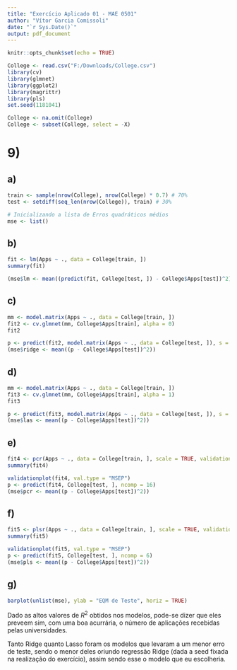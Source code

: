 ---
title: "Exercício Aplicado 01 - MAE 0501"
author: "Vítor Garcia Comissoli"
date: "`r Sys.Date()`"
output: pdf_document
---

```{r setup, include=FALSE}

knitr::opts_chunk$set(echo = TRUE)

```

```{r, results='hide', include=FALSE}

College <- read.csv("F:/Downloads/College.csv")
library(cv)
library(glmnet)
library(ggplot2)
library(magrittr)
library(pls)
set.seed(1181041)

College <- na.omit(College)
College <- subset(College, select = -X)

```

# 9)

## a)

```{r, results='hide'}
train <- sample(nrow(College), nrow(College) * 0.7) # 70%
test <- setdiff(seq_len(nrow(College)), train) # 30%

# Inicializando a lista de Erros quadráticos médios
mse <- list()

```

## b)

```{r}

fit <- lm(Apps ~ ., data = College[train, ])
summary(fit)

```

```{r}

(mse$lm <- mean((predict(fit, College[test, ]) - College$Apps[test])^2))

```

## c)

```{r, error=FALSE}

mm <- model.matrix(Apps ~ ., data = College[train, ])
fit2 <- cv.glmnet(mm, College$Apps[train], alpha = 0)
fit2
```

```{r, error=FALSE}

p <- predict(fit2, model.matrix(Apps ~ ., data = College[test, ]), s = fit2$lambda.min)
(mse$ridge <- mean((p - College$Apps[test])^2))

```

## d)

```{r}

mm <- model.matrix(Apps ~ ., data = College[train, ])
fit3 <- cv.glmnet(mm, College$Apps[train], alpha = 1)
fit3

```

```{r}

p <- predict(fit3, model.matrix(Apps ~ ., data = College[test, ]), s = fit3$lambda.min)
(mse$las <- mean((p - College$Apps[test])^2))

```

## e)

```{r}

fit4 <- pcr(Apps ~ ., data = College[train, ], scale = TRUE, validation = "CV")
summary(fit4)

```

```{r}

validationplot(fit4, val.type = "MSEP")
p <- predict(fit4, College[test, ], ncomp = 16)
(mse$pcr <- mean((p - College$Apps[test])^2))

```

## f)

```{r}

fit5 <- plsr(Apps ~ ., data = College[train, ], scale = TRUE, validation = "CV")
summary(fit5)

```

```{r}

validationplot(fit5, val.type = "MSEP")
p <- predict(fit5, College[test, ], ncomp = 6)
(mse$pls <- mean((p - College$Apps[test])^2))

```

## g)

```{r}
barplot(unlist(mse), ylab = "EQM de Teste", horiz = TRUE)
```

Dado as altos valores de $R^{2}$ obtidos nos modelos, pode-se dizer que eles preveem sim, com uma boa acurrária, o número de aplicações recebidas pelas universidades.

Tanto Ridge quanto Lasso foram os modelos que levaram a um menor erro de teste, sendo o menor deles oriundo regressão Ridge (dada a seed fixada na realização do exercício), assim sendo esse o modelo que eu escolheria.
